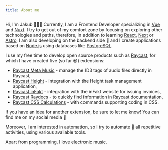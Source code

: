 ```yaml
---
title: About me
---
```


Hi, I'm Jakub 🧑🏼‍💻 Currently, I am a Frontend Developer specializing in [Vue](https://vuejs.org/) and [Nuxt](https://nuxtjs.org/). I try to get out of my comfort zone by focusing on exploring other technologies and paths, therefore, in addition to learning [React](https://react.dev/), [Next](https://nextjs.org/) or [Astro](https://astro.build/), I am also developing on the backend side 👀 and I create applications based on [Node.js](https://nodejs.org/en) using databases like [PostgreSQL](https://www.postgresql.org/).

I use my free time to develop open source products such as [Raycast](https://www.raycast.com/teziovsky), for which I have created five (so far 😎) extensions:

- [Raycast Meta Music](https://www.raycast.com/teziovsky/meta-music) - manage the ID3 tags of audio files directly in Raycast,
- [Raycast Height](https://www.raycast.com/teziovsky/height) - integration with the Height task management application,
- [Raycast inFakt](https://www.raycast.com/teziovsky/infakt) - integration with the inFakt website for issuing invoices,
- [Raycast Raydocs](https://www.raycast.com/teziovsky/raydocs) - to quickly find information in Raycast documentation,
- [Raycast CSS Calculations](https://www.raycast.com/teziovsky/css-calculations/commands) - with commands supporting coding in CSS.

If you have an idea for another extension, be sure to let me know! You can find me on my social media 💬

Moreover, I am interested in automation, so I try to automate 🤖 ​​all repetitive activities, using various available tools.

Apart from programming, I love electronic music.
